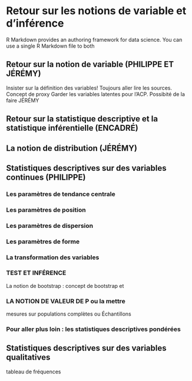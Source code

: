 # Retour sur les notions de variable et d'inférence

R Markdown provides an authoring framework for data science. You can use a single R Markdown file to both


## Retour sur la notion de variable (PHILIPPE ET JÉRÉMY)
Insister sur la définition des variables! Toujours aller lire les sources. Concept de proxy
Garder les variables latentes pour l'ACP. Possibité de la faire JÉRÉMY

## Retour sur la statistique descriptive et la statistique inférentielle (ENCADRÉ)

## La notion de distribution (JÉRÉMY)



## Statistiques descriptives sur des variables continues (PHILIPPE)

### Les paramètres de tendance centrale
### Les paramètres de position
### Les paramètres de dispersion
### Les paramètres de forme
### La transformation des variables

### TEST ET INFÉRENCE
La notion de bootstrap : 
concept de bootstrap et 

### LA NOTION DE VALEUR DE P ou la mettre
mesures sur populations complètes ou Échantillons

### Pour aller plus loin : les statistiques descriptives pondérées

## Statistiques descriptives sur des variables qualitatives
tableau de fréquences
